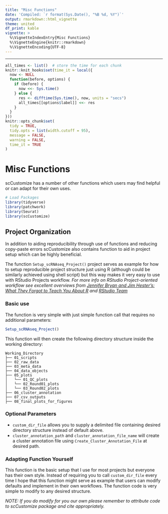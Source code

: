 ```yaml
---
title: "Misc Functions"
date: 'Compiled: `r format(Sys.Date(), "%B %d, %Y")`'
output: rmarkdown::html_vignette
theme: united
df_print: kable
vignette: >
  %\VignetteIndexEntry{Misc Functions}
  %\VignetteEngine{knitr::rmarkdown}
  %\VignetteEncoding{UTF-8}
---
```

***

<style>
p.caption {
  font-size: 0.9em;
}
</style>
 
```r
all_times <- list()  # store the time for each chunk
knitr::knit_hooks$set(time_it = local({
  now <- NULL
  function(before, options) {
    if (before) {
      now <<- Sys.time()
    } else {
      res <- difftime(Sys.time(), now, units = "secs")
      all_times[[options$label]] <<- res
    }
  }
}))
knitr::opts_chunk$set(
  tidy = TRUE,
  tidy.opts = list(width.cutoff = 95),
  message = FALSE,
  warning = FALSE,
  time_it = TRUE
)
```

# Misc Functions  
scCustomize has a number of other functions which users may find helpful or can adapt for their own uses.
```r
# Load Packages
library(tidyverse)
library(patchwork)
library(Seurat)
library(scCustomize)
```


## Project Organization
In addition to aiding reproducibility through use of functions and reducing copy-paste errors scCustomize also contains function to aid in project setup which can be highly beneficial.

The function `Setup_scRNAseq_Project()` project serves as example for how to setup reproducible project structure just using R (although could be similarly achieved using shell script) but this way makes it very easy to use with RStudio Projects workflow.
*For more info on RStudio Project-oriented workflow see excellent overviews from [Jennifer Bryan and Jim Hester's: What They Forgot to Teach You About R](https://rstats.wtf/project-oriented-workflow.html) and [RStudio Team](https://support.rstudio.com/hc/en-us/articles/200526207-Using-Projects)*

### Basic use 
The function is very simple with just simple function call that requires no additional parameters:
```r
Setup_scRNAseq_Project()
```

This function will then create the following directory structure inside the working directory:  
```
Working_Directory
├── 01_scripts
├── 02_raw_data
├── 03_meta_data
├── 04_data_objects
├── 05_plots
│   └── 01_QC_plots
│   └── 02_Round01_plots
│   └── 03_Round02_plots
├── 06_cluster_annotation
├── 07_csv_outputs
├── 08_final_plots_for_figures
```

### Optional Parameters

* `custom_dir_file` allows you to supply a delimited file containing desired directory structure instead of default above.
* `cluster_annotation_path` and `cluster_annotation_file_name` will create a cluster annotation file using `Create_Cluster_Annotation_File` at desired path.

### Adapting Function Yourself
This function is the basic setup that I use for most projects but everyone has their own style.  Instead of requiring you to call `custom_dir_file` every time I hope that this function might serve as example that users can modify defaults and implement in their own workflows.  The function code is very simple to modify to any desired structure.

*NOTE: If you do modify for you our own please remember to attribute code to scCustomize package and cite appropriately.*

